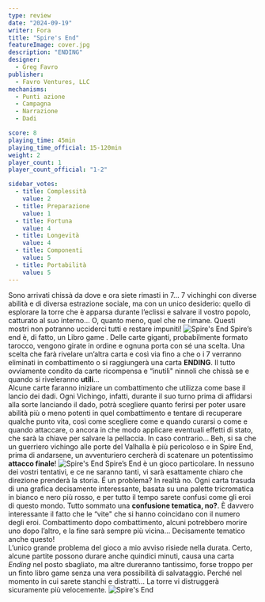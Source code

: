 ```yaml
---
type: review
date: "2024-09-19"
writer: Fora
title: "Spire's End"
featureImage: cover.jpg
description: "ENDING"
designer: 
  - Greg Favro
publisher: 
  - Favro Ventures, LLC
mechanisms:
  - Punti azione
  - Campagna
  - Narrazione
  - Dadi

score: 8
playing_time: 45min
playing_time_official: 15-120min
weight: 2
player_count: 1
player_count_official: "1-2"

sidebar_votes:
  - title: Complessità
    value: 2
  - title: Preparazione
    value: 1
  - title: Fortuna
    value: 4
  - title: Longevità
    value: 4
  - title: Componenti
    value: 5
  - title: Portabilità
    value: 5
---
```


<Setting>
Sono arrivati chissà da dove e ora siete rimasti in 7… 7 vichinghi con diverse abilità e di diversa estrazione sociale, ma con un unico desiderio: quello di esplorare la torre che è apparsa durante l’eclissi e salvare il vostro popolo, catturato al suo interno… O, quanto meno, quel che ne rimane. Questi mostri non potranno ucciderci tutti e restare impuniti!
</Setting>

<img src="./game1.jpg" alt="Spire's End" />

<Rules>
Spire’s end è, di fatto, un <Link to="/mechanisms/libro-gioco"> Libro game </Link>. Delle carte giganti, probabilmente formato tarocco, vengono girate in ordine e ognuna porta con sé una scelta. Una scelta che farà rivelare un’altra carta e così via fino a che o i 7 verranno eliminati in combattimento o si raggiungerà una carta <strong>ENDING</strong>. Il tutto ovviamente condito da carte ricompensa e “inutili" ninnoli che chissà se e quando si riveleranno <strong>utili</strong>... <br/>
Alcune carte faranno iniziare un combattimento che utilizza come base il lancio dei dadi. Ogni Vichingo, infatti, durante il suo turno prima di affidarsi alla sorte lanciando il dado, potrà scegliere quanto ferirsi per poter usare abilità più o meno potenti in quel combattimento e tentare di recuperare qualche punto vita, così come scegliere come e quando curarsi o come e quando attaccare, o ancora in che modo applicare eventuali effetti di stato, che sarà la chiave per salvare la pellaccia. In caso contrario… Beh, si sa che un guerriero vichingo alle porte del Valhalla è più pericoloso e in Spire End, prima di andarsene, un avventuriero cercherà di scatenare un potentissimo <strong>attacco finale</strong>!
</Rules>

<img src="./game2.jpg" alt="Spire's End" />


<Feedback>
Spire’s End è un gioco particolare. In nessuno dei vostri tentativi, e ce ne saranno tanti, vi sarà esattamente chiaro che direzione prenderà la storia. É un problema? In realtà no. Ogni carta trasuda di una grafica decisamente interessante, basata su una palette tricromatica in bianco e nero più rosso, e per tutto il tempo sarete confusi come gli eroi di questo mondo. Tutto sommato una <strong>confusione tematica, no?</strong>. È davvero interessante il fatto che le “vite" che si hanno coincidano con il numero degli eroi. Combattimento dopo combattimento, alcuni potrebbero morire uno dopo l’altro, e la fine sarà sempre più vicina… Decisamente tematico anche questo! <br/>
L’unico grande problema del gioco a mio avviso risiede nella durata. Certo, alcune partite possono durare anche quindici minuti, causa una carta <em>Ending</em> nel posto sbagliato, ma altre dureranno tantissimo, forse troppo per un finto libro game senza una vera possibilità di salvataggio. Perché nel momento in cui sarete stanchi e distratti… La torre vi distruggerà sicuramente più velocemente.
</Feedback>

<img src="./game3.jpg" alt="Spire's End" />


